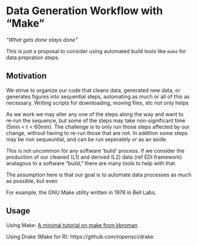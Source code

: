 # Data Generation Workflow with "Make"

*"What gets done stays done"*

This is just a proposal to consider using automated build tools like `make` for data prepration steps.  

## Motivation

We strive to organize our code that cleans data, generated new data, or generates figures into sequential steps, automating as much or all of this as necessary.   Writing scripts for downloading, moving files, etc not only helps  

As we work we may alter any one of the steps along the way and want to re-run the sequence, but some of the steps may take non-significant time (5min < t < 60min).  The challenge is to only run those steps affected by our change, without having to re-run those that are not.   In addition some steps may be non sequeuntial, and can be run seperately or as an aside.  

This is not uncommon for any software 'build' process.  If we consider the production of our cleaned (L1) and derived (L2) data (ref EDI framework) analagous to a software "build," there are many tools to help with that.   

The assumption here is that our goal is to automate data processes as much as possible, but even 


For example, the GNU Make utility written in 1976 in Bell Labs.   

## Usage

Using Make: [A minimal tutorial on make from kbroman](https://kbroman.org/minimal_make/)

Using Drake (Make for R):
https://github.com/ropensci/drake